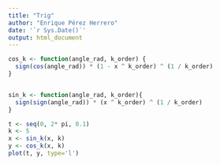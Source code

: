 ```yaml
---
title: "Trig"
author: "Enrique Pérez Herrero"
date: '`r Sys.Date()`'
output: html_document
---
```


```r
cos_k <- function(angle_rad, k_order) {
  sign(cos(angle_rad)) * (1 - x ^ k_order) ^ (1 / k_order)
}


sin_k <- function(angle_rad, k_order){
  sign(sign(angle_rad)) * (x ^ k_order) ^ (1 / k_order)
}
```


```r
t <- seq(0, 2* pi, 0.1)
k <- 5
x <- sin_k(x, k)
y <- cos_k(x, k)
plot(t, y, type='l')
```
